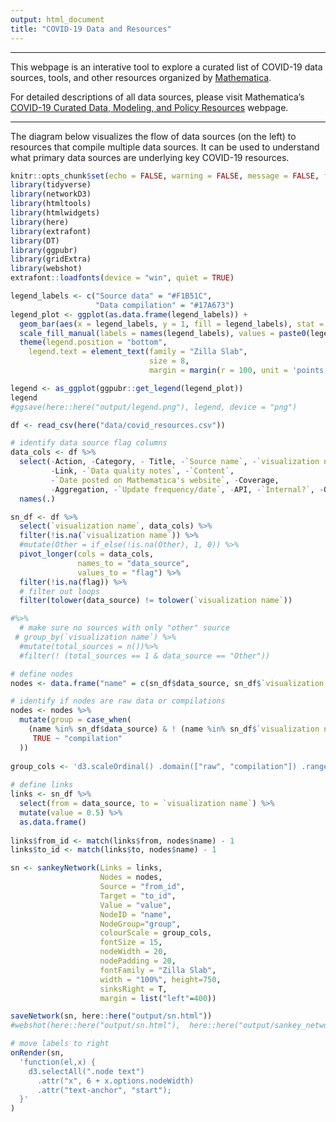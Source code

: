 ```yaml
---
output: html_document
title: "COVID-19 Data and Resources"
---
```


<style type="text/css">
.container {
    margin-right: 0 !important;
    margin-left: 0 !important;
    padding-left: 15px;
    padding-right: 15px;
}
.main-container {
  max-width: 1750px;
  margin-left: auto;
  margin-right: auto;
}
</style>

******

This webpage is an interative tool to explore a curated list of COVID-19 data sources, tools, and other resources organized by [Mathematica](https://www.mathematica.org/).

For detailed descriptions of all data sources, please visit Mathematica's [COVID-19 Curated Data, Modeling, and Policy Resources](https://www.mathematica.org/features/covid-19-curated-data-modeling-and-policy-resources) webpage.

******

The diagram below visualizes the flow of data sources (on the left) to resources that compile multiple data sources. It can be used to understand what primary data sources are underlying key COVID-19 resources. 

```r
knitr::opts_chunk$set(echo = FALSE, warning = FALSE, message = FALSE, fig.align='center')
library(tidyverse)
library(networkD3)
library(htmltools)
library(htmlwidgets)
library(here)
library(extrafont)
library(DT)
library(ggpubr)
library(gridExtra)
library(webshot)
extrafont::loadfonts(device = "win", quiet = TRUE)
```

```r
legend_labels <- c("Source data" = "#F1B51C", 
                   "Data compilation" = "#17A673")
legend_plot <- ggplot(as.data.frame(legend_labels)) + 
  geom_bar(aes(x = legend_labels, y = 1, fill = legend_labels), stat = "identity") +
  scale_fill_manual(labels = names(legend_labels), values = paste0(legend_labels), name = "") +
  theme(legend.position = "bottom", 
    legend.text = element_text(family = "Zilla Slab", 
                               size = 8, 
                               margin = margin(r = 100, unit = 'points')))

legend <- as_ggplot(ggpubr::get_legend(legend_plot))
legend
#ggsave(here::here("output/legend.png"), legend, device = "png")
```

```r
df <- read_csv(here("data/covid_resources.csv"))

# identify data source flag columns 
data_cols <- df %>% 
  select(-Action, -Category, - Title, -`Source name`, -`visualization name`,
         -Link, -`Data quality notes`, -`Content`, 
         -`Date posted on Mathematica's website`, -Coverage, 
         -Aggregation, -`Update frequency/date`, -API, -`Internal?`, -Other) %>%
  names(.)

sn_df <- df %>%
  select(`visualization name`, data_cols) %>% 
  filter(!is.na(`visualization name`)) %>%
  #mutate(Other = if_else(!is.na(Other), 1, 0)) %>%
  pivot_longer(cols = data_cols, 
               names_to = "data_source", 
               values_to = "flag") %>%
  filter(!is.na(flag)) %>%
  # filter out loops 
  filter(tolower(data_source) != tolower(`visualization name`)) 

#%>% 
  # make sure no sources with only "other" source 
 # group_by(`visualization name`) %>%
  #mutate(total_sources = n())%>%
  #filter(! (total_sources == 1 & data_source == "Other"))

# define nodes
nodes <- data.frame("name" = c(sn_df$data_source, sn_df$`visualization name`)) %>% unique()

# identify if nodes are raw data or compilations
nodes <- nodes %>% 
  mutate(group = case_when(
    (name %in% sn_df$data_source) & ! (name %in% sn_df$`visualization name`) ~ "raw", 
     TRUE ~ "compilation" 
  ))
  
group_cols <- 'd3.scaleOrdinal() .domain(["raw", "compilation"]) .range(["#F1B51C", "#17A673"])'
 
# define links 
links <- sn_df %>% 
  select(from = data_source, to = `visualization name`) %>% 
  mutate(value = 0.5) %>%
  as.data.frame() 
  
links$from_id <- match(links$from, nodes$name) - 1 
links$to_id <- match(links$to, nodes$name) - 1 

sn <- sankeyNetwork(Links = links, 
                    Nodes = nodes, 
                    Source = "from_id",
                    Target = "to_id", 
                    Value = "value", 
                    NodeID = "name", 
                    NodeGroup="group",
                    colourScale = group_cols, 
                    fontSize = 15,  
                    nodeWidth = 20, 
                    nodePadding = 20,
                    fontFamily = "Zilla Slab",
                    width = "100%", height=750,
                    sinksRight = T, 
                    margin = list("left"=400)) 

saveNetwork(sn, here::here("output/sn.html"))
#webshot(here::here("output/sn.html"),  here::here("output/sankey_network.png"))
```

```r
# move labels to right
onRender(sn,
  'function(el,x) {
    d3.selectAll(".node text")
      .attr("x", 6 + x.options.nodeWidth)
      .attr("text-anchor", "start");
  }'
)
```


